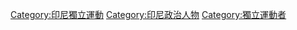 [[Category:印尼獨立運動|Category:印尼獨立運動]]
[[Category:印尼政治人物|Category:印尼政治人物]]
[[Category:獨立運動者|Category:獨立運動者]]